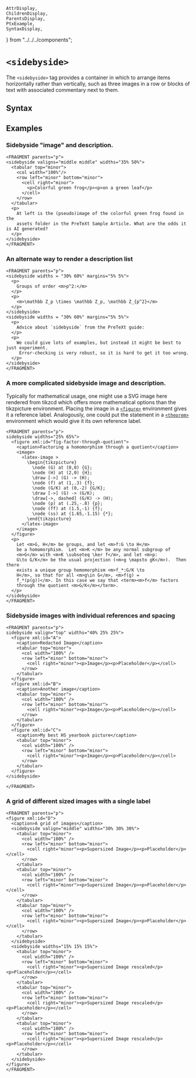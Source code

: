     AttrDisplay,
    ChildrenDisplay,
    ParentsDisplay,
    PtxExample,
    SyntaxDisplay,
} from "../../../components";

# `<sidebyside>`

The `<sidebyside>` tag provides a container in which to arrange items horizontally rather than vertically, such as three images in a row or blocks of text with associated commentary next to them.

## Syntax

<SyntaxDisplay name="sidebyside" />

## Examples

### Sidebyside "image" and description.

```ptx-example
<FRAGMENT parents="p">
<sidebyside valigns="middle middle" widths="35% 50%">
  <tabular top="minor">
    <col width="100%"/>
    <row left="minor" bottom="minor">
      <cell right="minor">
        <p>Colorful green frog</p><p>on a green leaf</p>
      </cell>
    </row>
  </tabular>
  <p>
    At left is the (pseudo)image of the colorful green frog found in the
    assets folder in the PreTeXt Sample Article. What are the odds it is AI generated?
  </p>
</sidebyside>
</FRAGMENT>
```

### An alternate way to render a description list

```ptx-example
<FRAGMENT parents="p">
<sidebyside widths = "30% 60%" margins="5% 5%">
  <p>
    Groups of order <m>p^2:</m>
  </p>
  <p>
    <m>\mathbb Z_p \times \mathbb Z_p, \mathbb Z_{p^2}</m>
  </p>
</sidebyside>
<sidebyside widths = "30% 60%" margins="5% 5%">
  <p>
    Advice about `sidebyside` from the PreTeXt guide:
  </p>
  <p>
    We could give lots of examples, but instead it might be best to just experiment.
     Error-checking is very robust, so it is hard to get it too wrong.
  </p>
</sidebyside>
</FRAGMENT>
```

### A more complicated sidebyside image and description.

Typically for mathematical usage, one might use a SVG image here rendered from
tikzcd which offers more mathematical options than the tikzpicture environment.
 Placing the image in a [`<figure>`](./figure) environment gives it a reference
 label. Analogously, one could put the statement in a [`<theorem>`](./theorem)
 environment which would give it its own reference label.

```ptx-example
<FRAGMENT parents="p">
sidebyside widths="25% 65%">
  <figure xml:id="fig-factor-through-quotient">
    <caption>Factoring a homomorphism through a quotient</caption>
    <image>
      <latex-image >
        \begin{tikzpicture}
          \node (G) at (0,0) {G};
          \node (H) at (2,0) {H};
          \draw [->] (G) -> (H);
          \node (f) at (1,.3) {f};
          \node (G/K) at (0,-2) {G/K};
          \draw [->] (G) -> (G/K);
          \draw[->, dashed] (G/K) -> (H);
          \node (p) at (.25,-.8) {p};
          \node (ff) at (1.5,-1) {f};
          \node (ss) at (1.65,-1.15) {*};
        \end{tikzpicture}
      </latex-image>
    </image>
  </figure>
  <p>
    Let <m>G, H</m> be groups, and let <m>f:G \to H</m>
    be a homomorphism.  Let <m>K </m> be any normal subgroup of
    <m>G</m> with <m>K \subseteq \ker f</m>, and let <m>p:
    G\to G/K</m> be the usual projection (<m>g \mapsto gK</m>).  Then there
    exists a unique group homomorphism <m>f_*:G/K \to
    H</m>, so that for all <m>g\in G</m>, <m>f(g) =
    f_*(p(g))</m>. In this case we say that <term><m>f</m> factors
    through the quotient <m>G/K</m></term>.
  </p>
</sidebyside>
</FRAGMENT>
```

### Sidebyside images with individual references and spacing

```ptx-example
<FRAGMENT parents="p">
sidebyside valign="top" widths="40% 25% 25%">
  <figure xml:id="A">
    <caption>Redacted Image</caption>
    <tabular top="minor">
      <col width="100%" />
      <row left="minor" bottom="minor">
        <cell right="minor"><p>Image</p><p>Placeholder</p></cell>
      </row>
    </tabular>
  </figure>
  <figure xml:id="B">
    <caption>Another image</caption>
    <tabular top="minor">
      <col width="100%" />
      <row left="minor" bottom="minor">
        <cell right="minor"><p>Image</p><p>Placeholder</p></cell>
      </row>
    </tabular>
  </figure>
  <figure xml:id="C">
    <caption>My best HS yearbook picture</caption>
    <tabular top="minor">
      <col width="100%" />
      <row left="minor" bottom="minor">
        <cell right="minor"><p>Image</p><p>Placeholder</p></cell>
      </row>
    </tabular>
  </figure>
</sidebyside>

</FRAGMENT>
```

### A grid of different sized images with a single label

```ptx-example
<FRAGMENT parents="p">
<figure xml:id="D">
  <caption>A grid of images</caption>
  <sidebyside valign="middle" widths="30% 30% 30%">
    <tabular top="minor">
      <col width="100%" />
      <row left="minor" bottom="minor">
        <cell right="minor"><p>Supersized Image</p><p>Placeholder</p></cell>
      </row>
    </tabular>
    <tabular top="minor">
      <col width="100%" />
      <row left="minor" bottom="minor">
        <cell right="minor"><p>Supersized Image</p><p>Placeholder</p></cell>
      </row>
    </tabular>
    <tabular top="minor">
      <col width="100%" />
      <row left="minor" bottom="minor">
        <cell right="minor"><p>Supersized Image</p><p>Placeholder</p></cell>
      </row>
    </tabular>
  </sidebyside>
  <sidebyside widths="15% 15% 15%">
    <tabular top="minor">
      <col width="100%" />
      <row left="minor" bottom="minor">
        <cell right="minor"><p>Supersized Image rescaled</p><p>Placeholder</p></cell>
      </row>
    </tabular>
    <tabular top="minor">
      <col width="100%" />
      <row left="minor" bottom="minor">
        <cell right="minor"><p>Supersized Image rescaled</p><p>Placeholder</p></cell>
      </row>
    </tabular>
    <tabular top="minor">
      <col width="100%" />
      <row left="minor" bottom="minor">
        <cell right="minor"><p>Supersized Image rescaled</p><p>Placeholder</p></cell>
      </row>
    </tabular>
  </sidebyside>
</figure>
</FRAGMENT>
```

